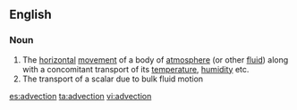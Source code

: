 ==English==

===Noun===
{{wikipedia}}
{{en-noun|-}}

# The [[horizontal]] [[movement]] of a body of [[atmosphere]] (or other [[fluid]]) along with a concomitant transport of its [[temperature]], [[humidity]] etc.
# The transport of a scalar due to bulk fluid motion

[[es:advection]]
[[ta:advection]]
[[vi:advection]]